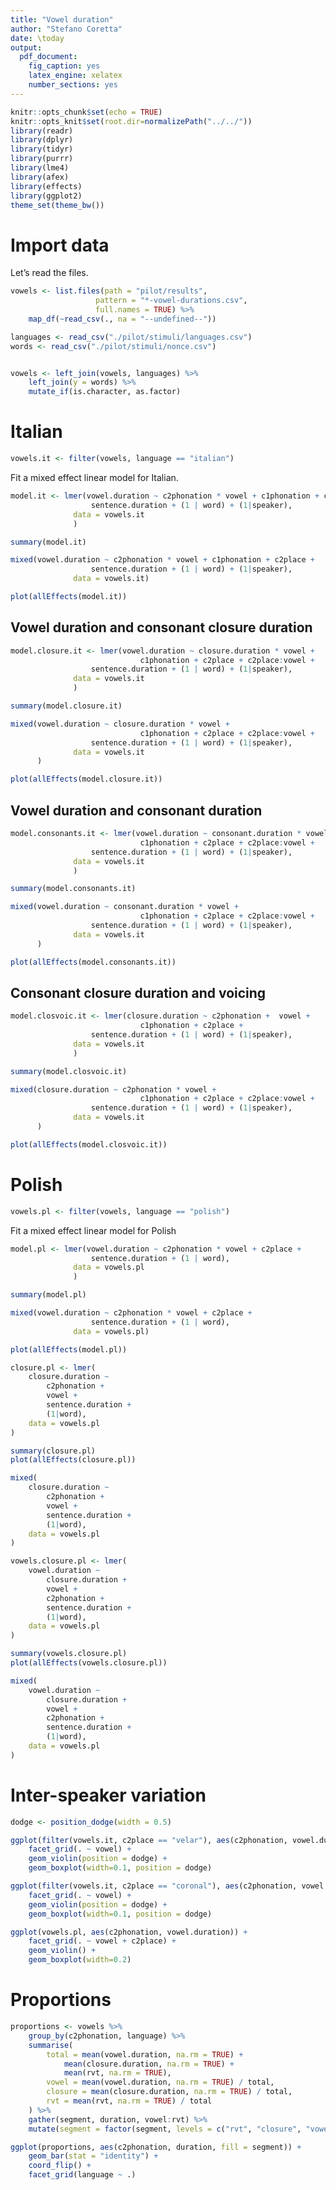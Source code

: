 ```yaml
---
title: "Vowel duration"
author: "Stefano Coretta"
date: \today
output: 
  pdf_document: 
    fig_caption: yes
    latex_engine: xelatex
    number_sections: yes
---
```


```r
knitr::opts_chunk$set(echo = TRUE)
knitr::opts_knit$set(root.dir=normalizePath("../../"))
library(readr)
library(dplyr)
library(tidyr)
library(purrr)
library(lme4)
library(afex)
library(effects)
library(ggplot2)
theme_set(theme_bw())
```

# Import data

Let's read the files.

```r
vowels <- list.files(path = "pilot/results",
                   pattern = "*-vowel-durations.csv",
                   full.names = TRUE) %>%
    map_df(~read_csv(., na = "--undefined--"))

languages <- read_csv("./pilot/stimuli/languages.csv")
words <- read_csv("./pilot/stimuli/nonce.csv")


vowels <- left_join(vowels, languages) %>%
    left_join(y = words) %>%
    mutate_if(is.character, as.factor)
```

# Italian

```r
vowels.it <- filter(vowels, language == "italian")
```

Fit a mixed effect linear model for Italian.

```r
model.it <- lmer(vowel.duration ~ c2phonation * vowel + c1phonation + c2place +
                  sentence.duration + (1 | word) + (1|speaker),
              data = vowels.it
              )

summary(model.it)

mixed(vowel.duration ~ c2phonation * vowel + c1phonation + c2place +
                  sentence.duration + (1 | word) + (1|speaker),
              data = vowels.it)
```

```r
plot(allEffects(model.it))
```

## Vowel duration and consonant closure duration

```r
model.closure.it <- lmer(vowel.duration ~ closure.duration * vowel + 
                             c1phonation + c2place + c2place:vowel +
                  sentence.duration + (1 | word) + (1|speaker),
              data = vowels.it
              )

summary(model.closure.it)

mixed(vowel.duration ~ closure.duration * vowel + 
                             c1phonation + c2place + c2place:vowel +
                  sentence.duration + (1 | word) + (1|speaker),
              data = vowels.it
      )
```

```r
plot(allEffects(model.closure.it))
```

## Vowel duration and consonant duration

```r
model.consonants.it <- lmer(vowel.duration ~ consonant.duration * vowel + 
                             c1phonation + c2place + c2place:vowel +
                  sentence.duration + (1 | word) + (1|speaker),
              data = vowels.it
              )

summary(model.consonants.it)

mixed(vowel.duration ~ consonant.duration * vowel + 
                             c1phonation + c2place + c2place:vowel +
                  sentence.duration + (1 | word) + (1|speaker),
              data = vowels.it
      )
```

```r
plot(allEffects(model.consonants.it))
```

## Consonant closure duration and voicing

```r
model.closvoic.it <- lmer(closure.duration ~ c2phonation +  vowel + 
                             c1phonation + c2place +
                  sentence.duration + (1 | word) + (1|speaker),
              data = vowels.it
              )

summary(model.closvoic.it)

mixed(closure.duration ~ c2phonation * vowel + 
                             c1phonation + c2place + c2place:vowel +
                  sentence.duration + (1 | word) + (1|speaker),
              data = vowels.it
      )
```

```r
plot(allEffects(model.closvoic.it))
```

# Polish

```r
vowels.pl <- filter(vowels, language == "polish")
```


Fit a mixed effect linear model for Polish

```r
model.pl <- lmer(vowel.duration ~ c2phonation * vowel + c2place +
                  sentence.duration + (1 | word),
              data = vowels.pl
              )

summary(model.pl)

mixed(vowel.duration ~ c2phonation * vowel + c2place +
                  sentence.duration + (1 | word),
              data = vowels.pl)
```

```r
plot(allEffects(model.pl))
```

```r
closure.pl <- lmer(
    closure.duration ~
        c2phonation +
        vowel +
        sentence.duration +
        (1|word),
    data = vowels.pl
)

summary(closure.pl)
plot(allEffects(closure.pl))

mixed(
    closure.duration ~
        c2phonation +
        vowel +
        sentence.duration +
        (1|word),
    data = vowels.pl
)
```


```r
vowels.closure.pl <- lmer(
    vowel.duration ~
        closure.duration +
        vowel +
        c2phonation +
        sentence.duration +
        (1|word),
    data = vowels.pl
)

summary(vowels.closure.pl)
plot(allEffects(vowels.closure.pl))

mixed(
    vowel.duration ~
        closure.duration +
        vowel +
        c2phonation +
        sentence.duration +
        (1|word),
    data = vowels.pl
)
```


# Inter-speaker variation

```r
dodge <- position_dodge(width = 0.5)

ggplot(filter(vowels.it, c2place == "velar"), aes(c2phonation, vowel.duration, colour = speaker)) +
    facet_grid(. ~ vowel) +
    geom_violin(position = dodge) +
    geom_boxplot(width=0.1, position = dodge)

ggplot(filter(vowels.it, c2place == "coronal"), aes(c2phonation, vowel.duration, colour = speaker)) +
    facet_grid(. ~ vowel) +
    geom_violin(position = dodge) +
    geom_boxplot(width=0.1, position = dodge)

ggplot(vowels.pl, aes(c2phonation, vowel.duration)) +
    facet_grid(. ~ vowel + c2place) +
    geom_violin() +
    geom_boxplot(width=0.2)
```

# Proportions

```r
proportions <- vowels %>%
    group_by(c2phonation, language) %>%
    summarise(
        total = mean(vowel.duration, na.rm = TRUE) +
            mean(closure.duration, na.rm = TRUE) +
            mean(rvt, na.rm = TRUE),
        vowel = mean(vowel.duration, na.rm = TRUE) / total,
        closure = mean(closure.duration, na.rm = TRUE) / total,
        rvt = mean(rvt, na.rm = TRUE) / total
    ) %>%
    gather(segment, duration, vowel:rvt) %>%
    mutate(segment = factor(segment, levels = c("rvt", "closure", "vowel")))
```

```r
ggplot(proportions, aes(c2phonation, duration, fill = segment)) +
    geom_bar(stat = "identity") +
    coord_flip() +
    facet_grid(language ~ .)
```

